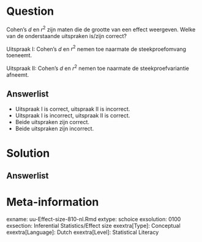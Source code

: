 Question
========
  
Cohen's $d$ en $r^2$ zijn maten die de grootte van een effect weergeven. Welke van de onderstaande uitspraken is/zijn correct?

Uitspraak I: Cohen's $d$ en $r^2$ nemen toe naarmate de steekproefomvang toeneemt.
 
Uitspraak II: Cohen's $d$ en $r^2$ nemen toe naarmate de steekproefvariantie afneemt.

  
Answerlist
----------
* Uitspraak I is correct, uitspraak II is incorrect. 
* Uitspraak I is incorrect, uitspraak II is correct. 
* Beide uitspraken zijn correct. 
* Beide uitspraken zijn incorrect. 


Solution
========
  


Answerlist
----------



Meta-information
================
exname: uu-Effect-size-810-nl.Rmd
extype: schoice
exsolution: 0100
exsection: Inferential Statistics/Effect size
exextra[Type]: Conceptual
exextra[Language]: Dutch
exextra[Level]: Statistical Literacy

